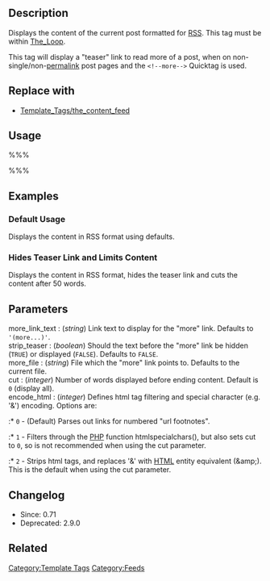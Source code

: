 {{Languages|
{{en|Template Tags/the_content_rss}}
{{ja|テンプレートタグ/the_content_rss}}
}}
{{Deprecated}}

== Description ==

Displays the content of the current post formatted for [[Glossary#RSS|RSS]]. This tag must be within [[The_Loop]].

This tag will display a "teaser" link to read more of a post, when on non-single/non-[[Glossary#Permalink|permalink]] post pages and the <tt>&lt;!--more--&gt;</tt> Quicktag is used.

== Replace with ==
*[[Template_Tags/the_content_feed]]

== Usage ==

%%% <?php the_content_rss('more_link_text', strip_teaser,
                      'more_file', cut, encode_html); ?> %%%

== Examples ==

=== Default Usage ===

Displays the content in RSS format using defaults.

  <?php the_content_rss(); ?>

=== Hides Teaser Link and Limits Content ===

Displays the content in RSS format, hides the teaser link and cuts the content after 50 words.

  <?php the_content_rss(&#39;&#39;, TRUE, &#39;&#39;, 50); ?>

== Parameters ==

; more_link_text : (''string'') Link text to display for the "more" link. Defaults to <tt>'(more...)'</tt>.
; strip_teaser : (''boolean'') Should the text before the "more" link be hidden (<tt>TRUE</tt>) or displayed (<tt>FALSE</tt>). Defaults to <tt>FALSE</tt>.
; more_file : (''string'') File which the "more" link points to. Defaults to the current file.
; cut : (''integer'') Number of words displayed before ending content. Default is <tt>0</tt> (display all).
; encode_html : (''integer'') Defines html tag filtering and special character (e.g. '&') encoding. Options are:
:* <tt>0</tt> - (Default) Parses out links for numbered "url footnotes".
:* <tt>1</tt> - Filters through the [[Glossary#PHP|PHP]] function htmlspecialchars(), but also sets cut to <tt>0</tt>, so is not recommended when using the cut parameter.
:* <tt>2</tt> - Strips html tags, and replaces '&' with [[Glossary#HTML|HTML]] entity equivalent (&amp;amp;). This is the default when using the cut parameter.

== Changelog ==
* Since: 0.71
* Deprecated: 2.9.0

== Related ==

{{Tag Post Tags}}

{{Tag Footer}}

[[Category:Template Tags]]
[[Category:Feeds]]